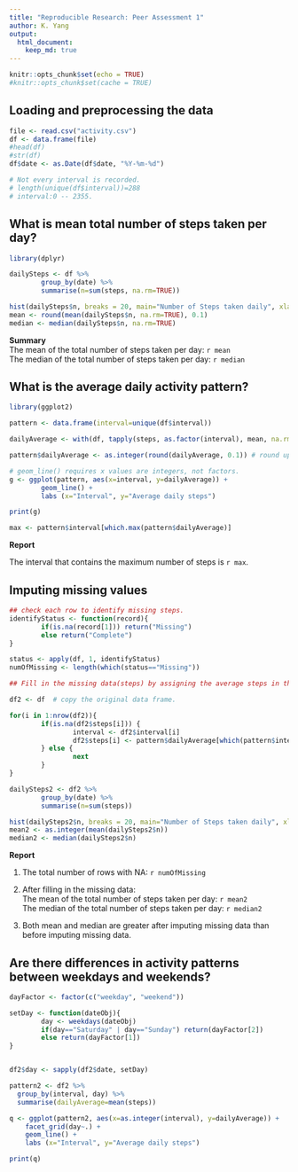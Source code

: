 ```yaml
---
title: "Reproducible Research: Peer Assessment 1"
author: K. Yang
output: 
  html_document:
    keep_md: true
---
```


```r
knitr::opts_chunk$set(echo = TRUE)
#knitr::opts_chunk$set(cache = TRUE)
```

## Loading and preprocessing the data
```r
file <- read.csv("activity.csv")
df <- data.frame(file)
#head(df)
#str(df)
df$date <- as.Date(df$date, "%Y-%m-%d")

# Not every interval is recorded. 
# length(unique(df$interval))=288
# interval:0 -- 2355.
```



## What is mean total number of steps taken per day?

```r

library(dplyr)

dailySteps <- df %>%
        group_by(date) %>%
        summarise(n=sum(steps, na.rm=TRUE))

hist(dailySteps$n, breaks = 20, main="Number of Steps taken daily", xlab="") 
mean <- round(mean(dailySteps$n, na.rm=TRUE), 0.1)
median <- median(dailySteps$n, na.rm=TRUE)
```

**Summary**  
The mean of the total number of steps taken per day: `r mean`  
The median of the total number of steps taken per day: `r median`



## What is the average daily activity pattern?
```r
library(ggplot2)

pattern <- data.frame(interval=unique(df$interval))

dailyAverage <- with(df, tapply(steps, as.factor(interval), mean, na.rm=TRUE)) # calculate a mean and send to all applicable rows. 

pattern$dailyAverage <- as.integer(round(dailyAverage, 0.1)) # round up to an integer.

# geom_line() requires x values are integers, not factors. 
g <- ggplot(pattern, aes(x=interval, y=dailyAverage)) +
        geom_line() +
        labs (x="Interval", y="Average daily steps")

print(g)

max <- pattern$interval[which.max(pattern$dailyAverage)]

```


**Report**

The interval that contains the maximum number of steps is `r max`.


## Imputing missing values

```r
## check each row to identify missing steps.
identifyStatus <- function(record){
        if(is.na(record[1])) return("Missing")
        else return("Complete")
}

status <- apply(df, 1, identifyStatus)
numOfMissing <- length(which(status=="Missing"))

## Fill in the missing data(steps) by assigning the average steps in that given interval.

df2 <- df  # copy the original data frame.

for(i in 1:nrow(df2)){
        if(is.na(df2$steps[i])) {
                interval <- df2$interval[i]
                df2$steps[i] <- pattern$dailyAverage[which(pattern$interval==interval)]
        } else {
                next
        }
}

dailySteps2 <- df2 %>%
        group_by(date) %>%
        summarise(n=sum(steps))

hist(dailySteps2$n, breaks = 20, main="Number of Steps taken daily", xlab="") 
mean2 <- as.integer(mean(dailySteps2$n))
median2 <- median(dailySteps2$n) 


```
**Report**

1. The total number of rows with NA: `r numOfMissing`

2. After filling in the missing data:  
The mean of the total number of steps taken per day: `r mean2`  
The median of the total number of steps taken per day: `r median2`

3. Both mean and median are greater after imputing missing data than before imputing missing data. 



## Are there differences in activity patterns between weekdays and weekends?

```r
dayFactor <- factor(c("weekday", "weekend"))

setDay <- function(dateObj){
        day <- weekdays(dateObj)
        if(day=="Saturday" | day=="Sunday") return(dayFactor[2])
        else return(dayFactor[1])
}


df2$day <- sapply(df2$date, setDay)

pattern2 <- df2 %>%
  group_by(interval, day) %>%
  summarise(dailyAverage=mean(steps))

q <- ggplot(pattern2, aes(x=as.integer(interval), y=dailyAverage)) +
    facet_grid(day~.) +   
    geom_line() +
    labs (x="Interval", y="Average daily steps")

print(q)


```

